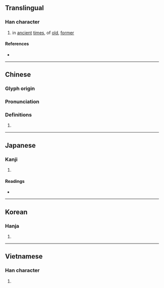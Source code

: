 {{character info/new}}
==Translingual==

===Han character===
{{Han char|rn=72|rad=日|as=17|sn=21|four=60732|canj=AYRV|ids=⿱日襄}}

# in [[ancient]] [[times]], of [[old]], [[former]]

====References====
* {{Han ref|kx=0501.370|dkj=14258|dj=0872.110|hdz=21542.040|uh=66E9|ud=26345|bh=C4E4|bd=50404}}

----

==Chinese==
{{zh-forms}}

===Glyph origin===
{{Han etym}}

===Pronunciation===
{{zh-pron
|m=nǎng
|c=nong5
|mc=y
|oc=y
|ma=
|cat=a
}}

===Definitions===
{{zh-hanzi}}

# {{rfdef|lang=zh}}

----

==Japanese==

===Kanji===
{{ja-kanji|grade=|rs=日17}}

# {{defn|lang=ja|sort=日17}}

====Readings====
* {{ja-readings|on=[[どう]] (dō), [[のう]] (nō)|kun=[[さき]] (saki), [[さきに]] (sakini)}}

----

==Korean==

===Hanja===
{{ko-hanja|hangeul=낭|eumhun=|rv=nang|mr=nang|y=nang}}

# {{defn|lang=ko|sort=日17}}

----

==Vietnamese==

===Han character===
{{vi-readings|rs=日17|hanviet=nán}}

# {{defn|lang=vi|sort=日17}}